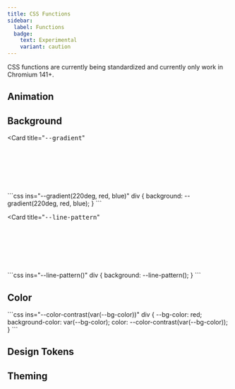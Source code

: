 ```yaml
---
title: CSS Functions
sidebar:
  label: Functions
  badge:
    text: Experimental
    variant: caution
---
```


<style is:inline set:html={functions}></style>

<Aside type="caution">
  CSS functions are currently being standardized and currently only work in Chromium 141+.
</Aside>

## Animation

## Background
<Card
  title="<code style='font-size: var(--sl-text-h4);'>--gradient</code>"
>
  <div style="width: 100%; height: 100px; background: --gradient(220deg, red, blue);"></div>
  ```css ins="--gradient(220deg, red, blue)"
  div {
    background: --gradient(220deg, red, blue);
  }
  ```
</Card>

<Card
  title="<code style='font-size: var(--sl-text-h4);'>--line-pattern</code>"
>
  <div style="width: 100%; height: 100px; background: --line-pattern();"></div>
  ```css ins="--line-pattern()"
  div {
    background: --line-pattern();
  }
  ```
</Card>

## Color
<ColorContrast>
  ```css ins="--color-contrast(var(--bg-color))"
  div {
    --bg-color: red;
    background-color: var(--bg-color);
    color: --color-contrast(var(--bg-color));
  }
  ```
</ColorContrast>

## Design Tokens

## Theming
